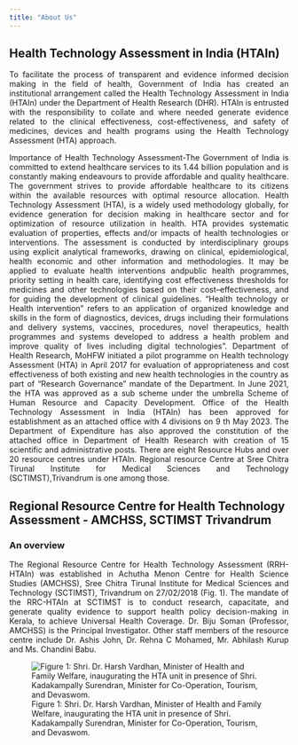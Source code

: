 ```yaml
---
title: "About Us"
---
```


## Health Technology Assessment in India (HTAIn)

:::{style="text-align:justify"}

To facilitate the process of transparent and evidence informed decision making in the field of health, Government of India has created an institutional arrangement called the Health Technology Assessment in India (HTAIn) under the Department of Health Research (DHR). HTAIn is entrusted with the responsibility to collate and where needed generate evidence related to the clinical effectiveness, cost-effectiveness, and safety of medicines, devices and health programs using the Health Technology Assessment (HTA) approach.

Importance of Health Technology Assessment-The Government of India is committed to extend healthcare services to its 1.44 billion population and is constantly making endeavours to provide affordable and quality healthcare. The government strives to provide affordable healthcare to its citizens within the available resources with optimal resource allocation. Health Technology Assessment (HTA), is a widely used methodology globally, for evidence generation for decision making in healthcare sector and for optimization of resource utilization in health. HTA provides systematic evaluation of properties, effects and/or impacts of health technologies or interventions. The assessment is conducted by interdisciplinary groups using explicit analytical frameworks, drawing on clinical, epidemiological, health economic and other information and methodologies. It may be applied to evaluate health interventions andpublic health programmes, priority setting in health care, identifying cost effectiveness thresholds for medicines and other technologies based on their cost–effectiveness, and for guiding the development of clinical guidelines. “Health technology or Health intervention” refers to an application of organized knowledge and skills in the form of diagnostics, devices, drugs including their formulations and delivery systems, vaccines, procedures, novel therapeutics, health programmes and systems developed to address a health problem and improve quality of lives including digital technologies”. Department of Health Research, MoHFW initiated a pilot programme on Health technology Assessment (HTA) in April 2017 for evaluation of appropriateness and cost effectiveness of both existing and new health technologies in the country as part of “Research Governance” mandate of the Department. In June 2021, the HTA was approved as a sub scheme under the umbrella Scheme of Human Resource and Capacity Development. Office of the Health Technology Assessment in India (HTAIn) has been approved for establishment as an attached office with 4 divisions on 9 th May 2023. The Department of Expenditure has also approved the constitution of the attached office in Department of Health Research with creation of 15 scientific and administrative posts. There are eight Resource Hubs and over 20 resource centres under HTAIn. Regional resource Centre at Sree Chitra Tirunal Institute for Medical Sciences and Technology (SCTIMST),Trivandrum is one among those.

:::

## Regional Resource Centre for Health Technology Assessment - AMCHSS, SCTIMST Trivandrum

### An overview

:::{style="text-align:justify"}

The Regional Resource Centre for Health Technology Assessment (RRH-HTAIn) was established in Achutha Menon Centre for Health Science Studies (AMCHSS), Sree Chitra Tirunal Institute for Medical Sciences and Technology (SCTIMST), Trivandrum on 27/02/2018 (Fig. 1). The mandate of the RRC-HTAIn at SCTIMST is to conduct research, capacitate, and generate quality evidence to support health policy decision-making in Kerala, to achieve Universal Health Coverage. Dr. Biju Soman (Professor, AMCHSS) is the Principal Investigator. Other staff members of the resource centre include Dr. Ashis John, Dr. Rehna C Mohamed, Mr. Abhilash Kurup and Ms. Chandini Babu.

:::

![Figure 1: Shri. Dr. Harsh Vardhan, Minister of Health and Family Welfare, inaugurating the HTA unit in presence of Shri. Kadakampally Surendran, Minister for Co-Operation, Tourism, and Devaswom.](images/ina_hta.jpg){fig-align="center"}


